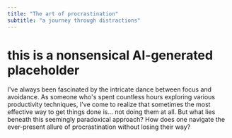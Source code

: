 ```yaml
---
title: "The art of procrastination"
subtitle: "a journey through distractions"
---
```


# this is a nonsensical AI-generated placeholder

I've always been fascinated by the intricate dance between focus and
avoidance. As someone who's spent countless hours exploring various
productivity techniques, I've come to realize that sometimes the most
effective way to get things done is... not doing them at all. But what
lies beneath this seemingly paradoxical approach? How does one navigate
the ever-present allure of procrastination without losing their way?
